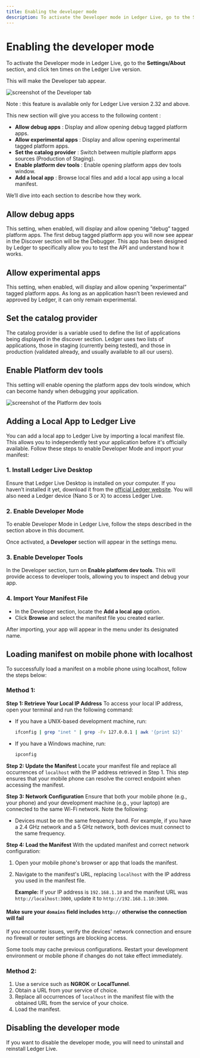 ```yaml
---
title: Enabling the developer mode
description: To activate the Developer mode in Ledger Live, go to the Settings/About section, and click ten times on the Ledger Live version.
---
```


# Enabling the developer mode

To activate the Developer mode in Ledger Live, go to the **Settings/About** section, and click ten times on the Ledger Live version.

This will make the Developer tab appear.

![screenshot of the Developer tab](/discover/developer_mode_tab.png "Developer tab")

Note : this feature is available only for Ledger Live version 2.32 and above.

This new section will give you access to the following content :

- **Allow debug apps** : Display and allow opening debug tagged platform apps.
- **Allow experimental apps** : Display and allow opening experimental tagged platform apps.
- **Set the catalog provider** : Switch between multiple platform apps sources (Production of Staging).
- **Enable platform dev tools** : Enable opening platform apps dev tools window.
- **Add a local app** : Browse local files and add a local app using a local manifest.

We’ll dive into each section to describe how they work.

## Allow debug apps

This setting, when enabled, will display and allow opening “debug” tagged platform apps.
The first debug tagged platform app you will now see appear in the Discover section will be the Debugger. This app has been designed by Ledger to specifically allow you to test the API and understand how it works.

## Allow experimental apps

This setting, when enabled, will display and allow opening “experimental” tagged platform apps.
As long as an application hasn’t been reviewed and approved by Ledger, it can only remain experimental.

## Set the catalog provider

The catalog provider is a variable used to define the list of applications being displayed in the discover section. Ledger uses two lists of applications, those in staging (currently being tested), and those in production (validated already, and usually available to all our users).

## Enable Platform dev tools

This setting will enable opening the platform apps dev tools window, which can become handy when debugging your application.

![screenshot of the Platform dev tools](/discover/platform_dev_tools.png "Developer tools window")

## Adding a Local App to Ledger Live

You can add a local app to Ledger Live by importing a local manifest file. This allows you to independently test your application before it's officially available. Follow these steps to enable Developer Mode and import your manifest:

### 1. Install Ledger Live Desktop

Ensure that Ledger Live Desktop is installed on your computer. If you haven’t installed it yet, download it from the [official Ledger website](https://www.ledger.com/ledger-live). You will also need a Ledger device (Nano S or X) to access Ledger Live.

### 2. Enable Developer Mode

To enable Developer Mode in Ledger Live, follow the steps described in the section above in this document.

Once activated, a **Developer** section will appear in the settings menu.

### 3. Enable Developer Tools

In the Developer section, turn on **Enable platform dev tools**. This will provide access to developer tools, allowing you to inspect and debug your app.

### 4. Import Your Manifest File

- In the Developer section, locate the **Add a local app** option.
- Click **Browse** and select the manifest file you created earlier.

After importing, your app will appear in the menu under its designated name.

## Loading manifest on mobile phone with localhost

To successfully load a manifest on a mobile phone using localhost, follow the steps below:

### Method 1:

**Step 1: Retrieve Your Local IP Address**
To access your local IP address, open your terminal and run the following command:

- If you have a UNIX-based development machine, run:
  ```sh
  ifconfig | grep "inet " | grep -Fv 127.0.0.1 | awk '{print $2}'
  ```
- If you have a Windows machine, run:
  ```sh
  ipconfig
  ```

**Step 2: Update the Manifest**
Locate your manifest file and replace all occurrences of `localhost` with the IP address retrieved in Step 1. This step ensures that your mobile phone can resolve the correct endpoint when accessing the manifest.

**Step 3: Network Configuration**
Ensure that both your mobile phone (e.g., your phone) and your development machine (e.g., your laptop) are connected to the same Wi-Fi network. Note the following:

- Devices must be on the same frequency band. For example, if you have a 2.4 GHz network and a 5 GHz network, both devices must connect to the same frequency.

**Step 4: Load the Manifest**
With the updated manifest and correct network configuration:

1. Open your mobile phone's browser or app that loads the manifest.
2. Navigate to the manifest's URL, replacing `localhost` with the IP address you used in the manifest file.

   **Example:** If your IP address is `192.168.1.10` and the manifest URL was `http://localhost:3000`, update it to `http://192.168.1.10:3000`.
   
  #### Make sure your `domains` field includes `http://` otherwise the connection will fail 

If you encounter issues, verify the devices' network connection and ensure no firewall or router settings are blocking access.

Some tools may cache previous configurations. Restart your development environment or mobile phone if changes do not take effect immediately.

### Method 2:

1. Use a service such as **NGROK** or **LocalTunnel**.
2. Obtain a URL from your service of choice.
3. Replace all occurrences of `localhost` in the manifest file with the obtained URL from the service of your choice.
4. Load the manifest.

## Disabling the developer mode

If you want to disable the developer mode, you will need to uninstall and reinstall Ledger Live.
